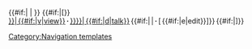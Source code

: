 <includeonly><span class="noprint plainlinks navbar" style="{{{style|}}}"><!--

-->{{#if:{{{mini|}}}{{{plain|}}}|<!--nothing-->|<!--else:
--><span style="{{{fontstyle|}}}">{{{text|This box:}}} </span>}}<!--

-->{{#if:{{{brackets|}}}|<span style="{{{fontstyle|}}}">&#91;</span>}}<!--

--><span style="white-space:nowrap;word-spacing:-.12em;"><!--
-->[[{{transclude|{{{1}}}}}|<span style="{{{fontstyle|}}}" title="View this template"><!--
-->{{#if:{{{mini|}}}|v|view}}</span>]]<!--

--><span style="{{{fontstyle|}}}">&#32;<b>&middot;</b>&#32;</span><!--
-->[[{{TALKPAGENAME:{{transclude|{{{1}}}}}}}|<span style="{{{fontstyle|}}}" title="Discuss this template"><!--
-->{{#if:{{{mini|}}}|d|talk}}</span>]]<!--

-->{{#if:{{{noedit|}}}|<!--nothing-->|<!--else:
--><span style="{{{fontstyle|}}}">&#32;<b>&middot;</b>&#32;</span><!--
-->[{{fullurl:{{transclude|{{{1}}}}}|action=edit}} <span style="{{{fontstyle|}}}" title="Edit this template"><!--
-->{{#if:{{{mini|}}}|e|edit}}</span>]}}<!--
--></span><!--

-->{{#if:{{{brackets|}}}|<span style="{{{fontstyle|}}}">&#93;</span>}}<!--

--></span></includeonly><noinclude>[[Category:Navigation templates]]</noinclude>